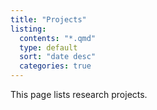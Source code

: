 ```yaml
---
title: "Projects"
listing:
  contents: "*.qmd"
  type: default
  sort: "date desc"
  categories: true
---
```


This page lists research projects. 